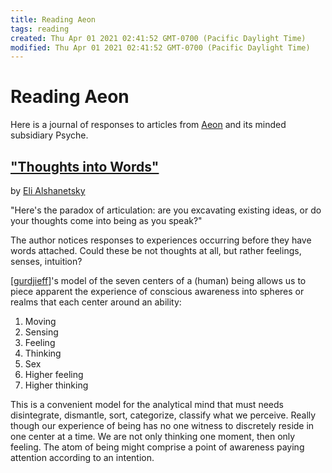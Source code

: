 ```yaml
---
title: Reading Aeon
tags: reading
created: Thu Apr 01 2021 02:41:52 GMT-0700 (Pacific Daylight Time)
modified: Thu Apr 01 2021 02:41:52 GMT-0700 (Pacific Daylight Time)
---
```


# Reading Aeon

Here is a journal of responses to articles from [Aeon](https://aeon.co/) and its minded subsidiary Psyche.

## ["Thoughts into Words"](https://aeon.co/essays/what-comes-first-ideas-or-words-the-paradox-of-articulation)

by [Eli Alshanetsky](https://aeon.co/users/eli-alshanetsky)

"Here's the paradox of articulation: are you excavating existing ideas, or do your thoughts come into being as you speak?"

The author notices responses to experiences occurring before they have words attached. Could these be not thoughts at all, but rather feelings, senses, intuition?

[[gurdjieff]]'s model of the seven centers of a (human) being allows us to piece apparent the experience of conscious awareness into spheres or realms that each center around an ability:

1. Moving
2. Sensing
3. Feeling
4. Thinking
5. Sex
6. Higher feeling
7. Higher thinking

This is a convenient model for the analytical mind that must needs disintegrate, dismantle, sort, categorize, classify what we perceive. Really though our experience of being has no one witness to discretely reside in one center at a time. We are not only thinking one moment, then only feeling. The atom of being might comprise a point of awareness paying attention according to an intention.

[//begin]: # "Autogenerated link references for markdown compatibility"
[gurdjieff]: gurdjieff "G.I. Gurdjieff"
[//end]: # "Autogenerated link references"
